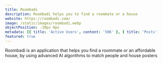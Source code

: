 ```yaml
---
title: Roombadi
description: Roombadi helps you to find a roommate or a house
website: https://roombadi.com/
image: /static/images/roombadi.webp
objectPosition: -30px 0px
metadata: [{ title: 'Active Users', content: '50K' }, { title: 'Posts', content: '74K' }]
featured: true
---
```


Roombadi is an application that helps you find a roommate or an affordable house, by using advanced AI algorithms to match people and house posters
